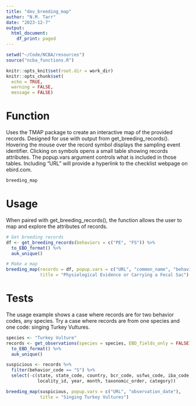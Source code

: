 ```yaml
---
title: "dev_breeding_map"
author: "N.M. Tarr"
date: "2023-12-7"
output:
  html_document:
    df_print: paged
---
```


```r
setwd("~/Code/NCBA/resources")
source("ncba_functions.R")

knitr::opts_knit$set(root.dir = work_dir)
knitr::opts_chunk$set(
  echo = TRUE,
  warning = FALSE,
  message = FALSE)
```


# Function
Uses the TMAP package to create an interactive map of the provided records.  Designed for use with output from get_breeding_records().  Hovering the mouse over the record symbol displays the sampling event identifier.  Clicking on symbols opens a small table showing records attributes.  The popup.vars argument controls what is included in those tables.  Including "URL" will provide a hyperlink to the checklist webpage on ebird.com.
```r
breeding_map
```

# Usage
When paired with get_breeding_records(), the function allows the user to map and explore the attributes of records.
```r
# Get breeding records
df <- get_breeding_records(behaviors = c("PE", "FS")) %>%
  to_EBD_format() %>%
  auk_unique()

# Make a map
breeding_map(records = df, popup.vars = c("URL", "common_name", "behavior_code"), 
             title = "Physiological Evidence or Carrying a Fecal Sac")
```

# Tests
The usage example shows a case where records are for two behavior codes, any species.  Try a case where records are from one species and one code: singing Turkey Vultures.
```r
species <- "Turkey Vulture"
records <- get_observations(species = species, EBD_fields_only = FALSE) %>%
  to_EBD_format() %>%
  auk_unique()

suspicious <- records %>% 
  filter(behavior_code == "S") %>%
  select(-c(state, state_code, country, bcr_code, usfws_code, iba_code, 
            locality_id, year, month, taxonomic_order, category))

breeding_map(suspicious, popup.vars = c("URL", "observation_date"), 
             title = "Singing Turkey Vultures")
```
